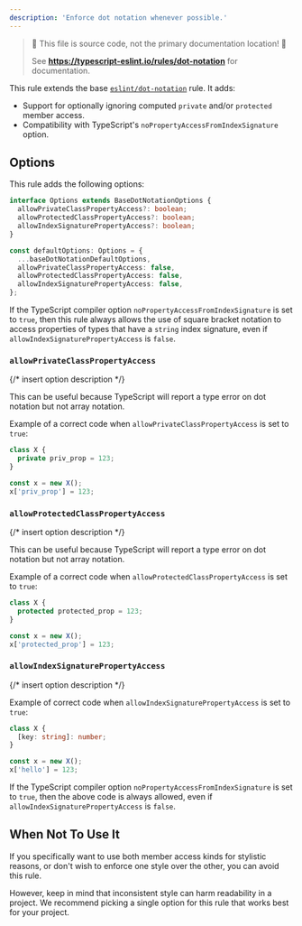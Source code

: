 ---
description: 'Enforce dot notation whenever possible.'
---


> 🛑 This file is source code, not the primary documentation location! 🛑
>
> See **https://typescript-eslint.io/rules/dot-notation** for documentation.

This rule extends the base [`eslint/dot-notation`](https://eslint.org/docs/rules/dot-notation) rule.
It adds:

- Support for optionally ignoring computed `private` and/or `protected` member access.
- Compatibility with TypeScript's `noPropertyAccessFromIndexSignature` option.

## Options

This rule adds the following options:

```ts
interface Options extends BaseDotNotationOptions {
  allowPrivateClassPropertyAccess?: boolean;
  allowProtectedClassPropertyAccess?: boolean;
  allowIndexSignaturePropertyAccess?: boolean;
}

const defaultOptions: Options = {
  ...baseDotNotationDefaultOptions,
  allowPrivateClassPropertyAccess: false,
  allowProtectedClassPropertyAccess: false,
  allowIndexSignaturePropertyAccess: false,
};
```

If the TypeScript compiler option `noPropertyAccessFromIndexSignature` is set to `true`, then this rule always allows the use of square bracket notation to access properties of types that have a `string` index signature, even if `allowIndexSignaturePropertyAccess` is `false`.

### `allowPrivateClassPropertyAccess`

{/* insert option description */}

This can be useful because TypeScript will report a type error on dot notation but not array notation.

Example of a correct code when `allowPrivateClassPropertyAccess` is set to `true`:

```ts option='{ "allowPrivateClassPropertyAccess": true }' showPlaygroundButton
class X {
  private priv_prop = 123;
}

const x = new X();
x['priv_prop'] = 123;
```

### `allowProtectedClassPropertyAccess`

{/* insert option description */}

This can be useful because TypeScript will report a type error on dot notation but not array notation.

Example of a correct code when `allowProtectedClassPropertyAccess` is set to `true`:

```ts option='{ "allowProtectedClassPropertyAccess": true }' showPlaygroundButton
class X {
  protected protected_prop = 123;
}

const x = new X();
x['protected_prop'] = 123;
```

### `allowIndexSignaturePropertyAccess`

{/* insert option description */}

Example of correct code when `allowIndexSignaturePropertyAccess` is set to `true`:

```ts option='{ "allowIndexSignaturePropertyAccess": true }' showPlaygroundButton
class X {
  [key: string]: number;
}

const x = new X();
x['hello'] = 123;
```

If the TypeScript compiler option `noPropertyAccessFromIndexSignature` is set to `true`, then the above code is always allowed, even if `allowIndexSignaturePropertyAccess` is `false`.

## When Not To Use It

If you specifically want to use both member access kinds for stylistic reasons, or don't wish to enforce one style over the other, you can avoid this rule.

However, keep in mind that inconsistent style can harm readability in a project.
We recommend picking a single option for this rule that works best for your project.
